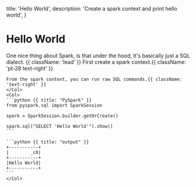   title: 'Hello World',
  description:
    'Create a spark context and print hello world',
}

# Hello World

One nice thing about Spark, is that under the hood, it's basically just a SQL dialect. {{ className: 'lead' }}
<Row>
    <Col>
    First create a spark context.{{ className: 'pt-28 text-right' }}

    From the spark context, you can run raw SQL commands.{{ className: 'text-right' }}
    </Col>
    <Col>
    ```python {{ title: "PySpark" }}
    from pyspark.sql import SparkSession

    spark = SparkSession.builder.getOrCreate()

    spark.sql("SELECT 'Hello World'").show()
    ```

    ```python {{ title: "output" }}
    +-----------+
    |        _c0|
    +-----------+
    |Hello World|
    +-----------+
    ```
    </Col>
</Row>